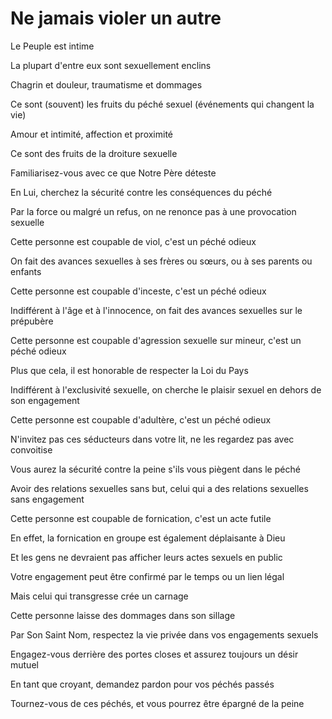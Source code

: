 # Ne jamais violer un autre

Le Peuple est intime

La plupart d'entre eux sont sexuellement enclins

Chagrin et douleur, traumatisme et dommages

Ce sont (souvent) les fruits du péché sexuel (événements qui changent la vie)

Amour et intimité, affection et proximité

Ce sont des fruits de la droiture sexuelle

Familiarisez-vous avec ce que Notre Père déteste

En Lui, cherchez la sécurité contre les conséquences du péché

Par la force ou malgré un refus, on ne renonce pas à une provocation sexuelle

Cette personne est coupable de viol, c'est un péché odieux

On fait des avances sexuelles à ses frères ou sœurs, ou à ses parents ou enfants

Cette personne est coupable d'inceste, c'est un péché odieux

Indifférent à l'âge et à l'innocence, on fait des avances sexuelles sur le prépubère

Cette personne est coupable d'agression sexuelle sur mineur, c'est un péché odieux

Plus que cela, il est honorable de respecter la Loi du Pays

Indifférent à l'exclusivité sexuelle, on cherche le plaisir sexuel en dehors de son engagement

Cette personne est coupable d'adultère, c'est un péché odieux

N'invitez pas ces séducteurs dans votre lit, ne les regardez pas avec convoitise

Vous aurez la sécurité contre la peine s'ils vous piègent dans le péché

Avoir des relations sexuelles sans but, celui qui a des relations sexuelles sans engagement

Cette personne est coupable de fornication, c'est un acte futile

En effet, la fornication en groupe est également déplaisante à Dieu

Et les gens ne devraient pas afficher leurs actes sexuels en public

Votre engagement peut être confirmé par le temps ou un lien légal

Mais celui qui transgresse crée un carnage

Cette personne laisse des dommages dans son sillage

Par Son Saint Nom, respectez la vie privée dans vos engagements sexuels

Engagez-vous derrière des portes closes et assurez toujours un désir mutuel

En tant que croyant, demandez pardon pour vos péchés passés

Tournez-vous de ces péchés, et vous pourrez être épargné de la peine